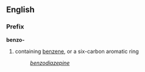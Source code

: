 ==English==
===Prefix===
''' benzo- '''
#{{chemistry}} containing [[benzene]], or a six-carbon aromatic ring
#:''[[benzodiazepine]]''
